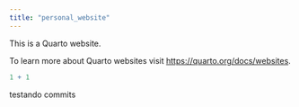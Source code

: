 ```yaml
---
title: "personal_website"
---
```


This is a Quarto website.

To learn more about Quarto websites visit <https://quarto.org/docs/websites>.

```r
1 + 1
```

testando commits